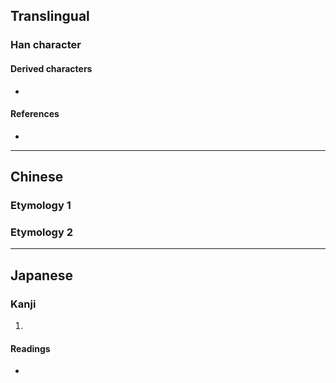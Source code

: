 {{also|牧}}
{{character info}}
==Translingual==

===Han character===
{{Han char|rn=66|rad=攴|as=03|sn=7|four=|canj=MJOK,XMJOK|ids=⿰干攵}}

====Derived characters====
* {{l|mul|[[𫷫]]}}

====References====
* {{Han ref|kx=0468.180|dkj=13122|dj=0817.070|hdz=21449.040|uh=653C|ud=25916}}

----

==Chinese==

===Etymology 1===
{{zh-see|捍|a}}

===Etymology 2===
{{zh-see|敢|ss}}

----

==Japanese==

===Kanji===
{{ja-kanji|grade=|rs=攴03}}

# {{rfdef|ja|sort=攴03}}

====Readings====
* {{ja-readings|on=[[かん]] (kan), [[がん]] (gan)|kun=[[もとめる]] (motomeru), [[える]] (eru), [[とめる]] (tomeru)}}